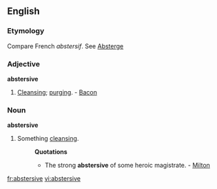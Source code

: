 ==English==

===Etymology===
Compare French ''abstersif''. See [[Absterge]]
===Adjective===
'''abstersive'''

#[[Cleansing]]; [[purging]]. - [[Bacon]]
===Noun===
'''abstersive'''

#Something [[cleansing]].
#:'''Quotations'''
#:*The strong '''abstersive''' of some heroic magistrate. - [[Milton]]

[[fr:abstersive]]
[[vi:abstersive]]